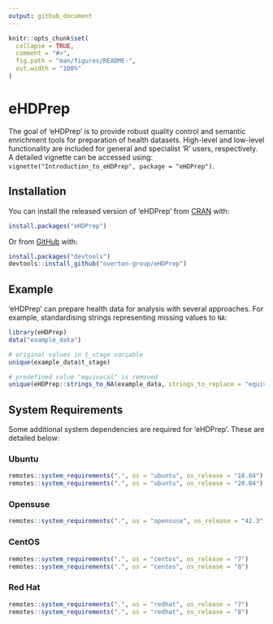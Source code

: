 ```yaml
---
output: github_document
---
```


<!-- README.md is generated from README.Rmd. Please edit that file -->

```r
knitr::opts_chunk$set(
  collapse = TRUE,
  comment = "#>",
  fig.path = "man/figures/README-",
  out.width = "100%"
)
```

# eHDPrep

<!-- badges: start -->

<!-- badges: end -->

The goal of 'eHDPrep' is to provide robust quality control and semantic enrichment tools for preparation of health datasets. High-level and low-level functionality are included for general and specialist 'R' users, respectively. A detailed vignette can be accessed using: `vignette("Introduction_to_eHDPrep", package = "eHDPrep")`.

## Installation

You can install the released version of 'eHDPrep' from [CRAN](https://CRAN.R-project.org) with:

``` r
install.packages("eHDPrep")
```

Or from [GitHub](https://github.com) with:

``` r
install.packages("devtools")
devtools::install_github("overton-group/eHDPrep")
```

## Example

'eHDPrep' can prepare health data for analysis with several approaches. For example, standardising strings representing missing values to `NA`:

```r
library(eHDPrep)
data("example_data")

# original values in t_stage variable
unique(example_data$t_stage)

# predefined value "equivocal" is removed
unique(eHDPrep::strings_to_NA(example_data, strings_to_replace = "equivocal")$t_stage)


```

## System Requirements

Some additional system dependencies are required for 'eHDPrep'. These are detailed below:

### Ubuntu

```r
remotes::system_requirements(".", os = "ubuntu", os_release = "18.04")
remotes::system_requirements(".", os = "ubuntu", os_release = "20.04")
```

### Opensuse

```r
remotes::system_requirements(".", os = "opensuse", os_release = "42.3")
```

### CentOS

```r
remotes::system_requirements(".", os = "centos", os_release = "7")
remotes::system_requirements(".", os = "centos", os_release = "8")
```

### Red Hat

```r
remotes::system_requirements(".", os = "redhat", os_release = "7")
remotes::system_requirements(".", os = "redhat", os_release = "8")
```
